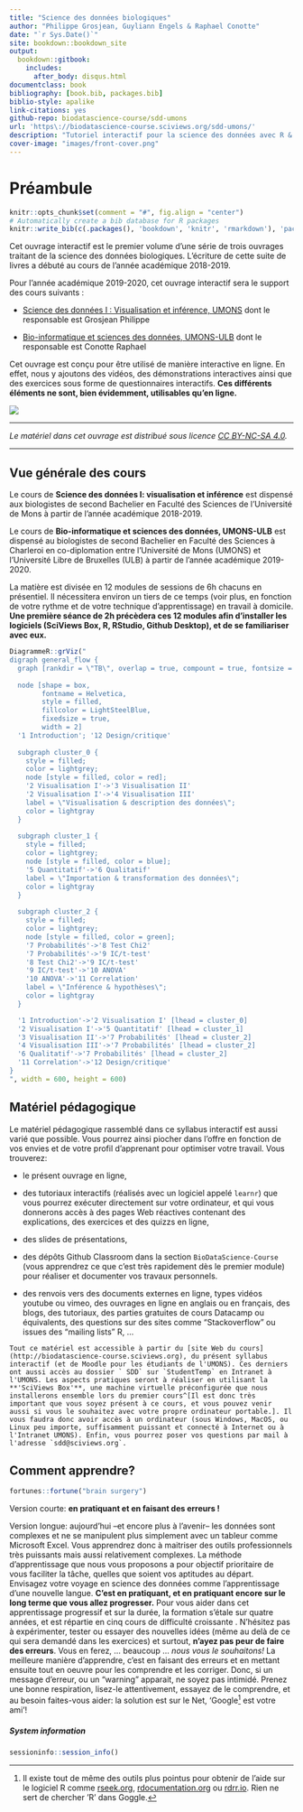 ```yaml
--- 
title: "Science des données biologiques"
author: "Philippe Grosjean, Guyliann Engels & Raphael Conotte"
date: "`r Sys.Date()`"
site: bookdown::bookdown_site
output:
  bookdown::gitbook:
    includes:
      after_body: disqus.html
documentclass: book
bibliography: [book.bib, packages.bib]
biblio-style: apalike
link-citations: yes
github-repo: biodatascience-course/sdd-umons
url: 'https\://biodatascience-course.sciviews.org/sdd-umons/'
description: "Tutoriel interactif pour la science des données avec R & SciViews-R."
cover-image: "images/front-cover.png"
---
```


# Préambule {-}

```r
knitr::opts_chunk$set(comment = "#", fig.align = "center")
# Automatically create a bib database for R packages
knitr::write_bib(c(.packages(), 'bookdown', 'knitr', 'rmarkdown'), 'packages.bib')
```

 
Cet ouvrage interactif est le premier volume d'une série de trois ouvrages traitant de la science des données biologiques. L'écriture de cette suite de livres a débuté au cours de l'année académique 2018-2019. 

Pour l'année académique 2019-2020, cet ouvrage interactif sera le support des cours suivants :

- [Science des données I : Visualisation et inférence, UMONS](http://applications.umons.ac.be/web/fr/pde/2019-2020/ue/US-B2-SCBIOL-006-M.htm) dont le responsable est Grosjean Philippe

- [Bio-informatique et sciences des données, UMONS-ULB](http://applications.umons.ac.be/web/fr/pde/2019-2020/ue/US-B2-SCBIOC-926-C.htm) dont le responsable est Conotte Raphael

Cet ouvrage est conçu pour être utilisé de manière interactive en ligne. En effet, nous y ajoutons des vidéos, des démonstrations interactives ainsi que des exercices sous forme de questionnaires interactifs. **Ces différents éléments ne sont, bien évidemment, utilisables qu'en ligne.**

![](images/front-cover.png)

----

_Le matériel dans cet ouvrage est distribué sous licence [CC BY-NC-SA 4.0](https://creativecommons.org/licenses/by-nc-sa/4.0/deed.fr)._

----


## Vue générale des cours {-}

Le cours de  **Science des données I: visualisation et inférence**  est dispensé aux biologistes de second Bachelier en Faculté des Sciences de l'Université de Mons à partir de l'année académique 2018-2019.

Le cours de **Bio-informatique et sciences des données, UMONS-ULB** est dispensé au biologistes de second Bachelier en Faculté des Sciences à Charleroi en co-diplomation entre l'Université de Mons (UMONS) et l'Université Libre de Bruxelles (ULB) à partir de l'année académique 2019-2020.

La matière est divisée en 12 modules de sessions de 6h chacuns en présentiel. Il nécessitera environ un tiers de ce temps (voir plus, en fonction de votre rythme et de votre technique d'apprentissage) en travail à domicile. **Une première séance de 2h précèdera ces 12 modules afin d'installer les logiciels (SciViews Box, R, RStudio, Github Desktop), et de se familiariser avec eux.**

```r
DiagrammeR::grViz("
digraph general_flow {
  graph [rankdir = \"TB\", overlap = true, compount = true, fontsize = 10]
  
  node [shape = box,
        fontname = Helvetica,
        style = filled,
        fillcolor = LightSteelBlue,
        fixedsize = true,
        width = 2]
  '1 Introduction'; '12 Design/critique'
  
  subgraph cluster_0 {
    style = filled;
    color = lightgrey;
    node [style = filled, color = red];
    '2 Visualisation I'->'3 Visualisation II'
    '2 Visualisation I'->'4 Visualisation III'
    label = \"Visualisation & description des données\";
    color = lightgray
  }
  
  subgraph cluster_1 {
    style = filled;
    color = lightgrey;
    node [style = filled, color = blue];
    '5 Quantitatif'->'6 Qualitatif'
    label = \"Importation & transformation des données\";
    color = lightgray
  }
  
  subgraph cluster_2 {
    style = filled;
    color = lightgrey;
    node [style = filled, color = green];
    '7 Probabilités'->'8 Test Chi2'
    '7 Probabilités'->'9 IC/t-test'
    '8 Test Chi2'->'9 IC/t-test'
    '9 IC/t-test'->'10 ANOVA'
    '10 ANOVA'->'11 Correlation'
    label = \"Inférence & hypothèses\";
    color = lightgray
  }

  '1 Introduction'->'2 Visualisation I' [lhead = cluster_0]
  '2 Visualisation I'->'5 Quantitatif' [lhead = cluster_1]
  '3 Visualisation II'->'7 Probabilités' [lhead = cluster_2]
  '4 Visualisation III'->'7 Probabilités' [lhead = cluster_2]
  '6 Qualitatif'->'7 Probabilités' [lhead = cluster_2]
  '11 Correlation'->'12 Design/critique'
}
", width = 600, height = 600)
```


## Matériel pédagogique {-}

Le matériel pédagogique rassemblé dans ce syllabus interactif est aussi varié que possible. Vous pourrez ainsi piocher dans l'offre en fonction de vos envies et de votre profil d'apprenant pour optimiser votre travail. Vous trouverez:

- le présent ouvrage en ligne,

- des tutoriaux interactifs (réalisés avec un logiciel appelé `learnr`) que vous pourrez exécuter directement sur votre ordinateur, et qui vous donnerons accès à des pages Web réactives contenant des explications, des exercices et des quizzs en ligne,

- des slides de présentations,

- des dépôts Github Classroom dans la section `BioDataScience-Course` (vous apprendrez ce que c'est très rapidement dès le premier module) pour réaliser et documenter vos travaux personnels.

- des renvois vers des documents externes en ligne, types vidéos youtube ou vimeo, des ouvrages en ligne en anglais ou en français, des blogs, des tutoriaux, des parties gratuites de cours Datacamp ou équivalents, des questions sur des sites comme "Stackoverflow" ou issues des "mailing lists" R, ...

```block
Tout ce matériel est accessible à partir du [site Web du cours](http://biodatascience-course.sciviews.org), du présent syllabus interactif (et de Moodle pour les étudiants de l'UMONS). Ces derniers ont aussi accès au dossier ` SDD` sur `StudentTemp` en Intranet à l'UMONS. Les aspects pratiques seront à réaliser en utilisant la **'SciViews Box'**, une machine virtuelle préconfigurée que nous installerons ensemble lors du premier cours^[Il est donc très important que vous soyez présent à ce cours, et vous pouvez venir aussi si vous le souhaitez avec votre propre ordinateur portable.]. Il vous faudra donc avoir accès à un ordinateur (sous Windows, MacOS, ou Linux peu importe, suffisamment puissant et connecté à Internet ou à l'Intranet UMONS). Enfin, vous pourrez poser vos questions par mail à l'adresse `sdd@sciviews.org`.
```


## Comment apprendre? {-}

```r
fortunes::fortune("brain surgery")
```

Version courte: **en pratiquant et en faisant des erreurs !**

Version longue: aujourd'hui --et encore plus à l'avenir-- les données sont complexes et ne se manipulent plus simplement avec un tableur comme Microsoft Excel. Vous apprendrez donc à maitriser des outils professionnels très puissants mais aussi relativement complexes. La méthode d'apprentissage que nous vous proposons a pour objectif prioritaire de vous faciliter la tâche, quelles que soient vos aptitudes au départ. Envisagez votre voyage en science des données comme l'apprentissage d'une nouvelle langue. **C'est en pratiquant, et en pratiquant encore sur le long terme que vous allez progresser.** Pour vous aider dans cet apprentissage progressif et sur la durée, la formation s'étale sur quatre années, et est répartie en cinq cours de difficulté croissante . N'hésitez pas à expérimenter, tester ou essayer des nouvelles idées (même au delà de ce qui sera demandé dans les exercices) et surtout, **n'ayez pas peur de faire des erreurs**. Vous en ferez, ... beaucoup ... _nous vous le souhaitons!_ La meilleure manière d'apprendre, c'est en faisant des erreurs et en mettant ensuite tout en oeuvre pour les comprendre et les corriger. Donc, si un message d'erreur, ou un "warning" apparait, ne soyez pas intimidé. Prenez une bonne respiration, lisez-le attentivement, essayez de le comprendre, et au besoin faites-vous aider: la solution est sur le Net, 'Google^[Il existe tout de même des outils plus pointus pour obtenir de l'aide sur le logiciel R comme [rseek.org](https://rseek.org), [rdocumentation.org](https://www.rdocumentation.org) ou [rdrr.io](https://rdrr.io). Rien ne sert de chercher 'R' dans Goggle.] est votre ami'!


##### System information {-}

```r
sessioninfo::session_info()
```
